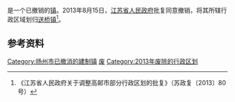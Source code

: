 {{about|高邮的郭集镇|其他郭集镇|郭集镇}}

{{中国乡级行政区|32/10/84/117/000}}

'''{{PAGENAMEBASE}}'''是{{PRC admin/fullname|32/10/84}}一个已撤销的[[行政建制镇|镇]]。2013年8月15日，[[江苏省人民政府|江苏省人民政府]]批复同意撤销{{PAGENAMEBASE}}，将其所辖行政区域划归[[送桥镇|送桥镇]]<ref>《江苏省人民政府关于调整高邮市部分行政区划的批复》（苏政复〔2013〕80号）</ref>。

== 参考资料 ==
{{reflist}}

{{江苏行政区划小作品}}
[[Category:扬州市已撤消的建制镇|Category:扬州市已撤消的建制镇]]
[[Category:高邮市行政区划|废]]
[[Category:2013年废除的行政区划|Category:2013年废除的行政区划]]